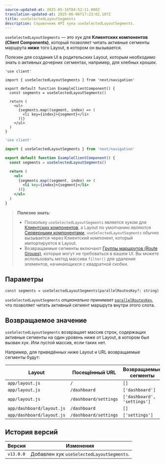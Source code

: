 ```yaml
---
source-updated-at: 2025-05-16T04:52:11.000Z
translation-updated-at: 2025-06-06T17:23:02.107Z
title: useSelectedLayoutSegments
description: Справочник API хука useSelectedLayoutSegments.
---
```


`useSelectedLayoutSegments` — это хук для **Клиентских компонентов (Client Components)**, который позволяет читать активные сегменты маршрута **ниже** того Layout, в котором он вызывается.

Полезен для создания UI в родительских Layout, которым необходимо знать о активных дочерних сегментах, например, для хлебных крошек.

```tsx filename="app/example-client-component.tsx" switcher
'use client'

import { useSelectedLayoutSegments } from 'next/navigation'

export default function ExampleClientComponent() {
  const segments = useSelectedLayoutSegments()

  return (
    <ul>
      {segments.map((segment, index) => (
        <li key={index}>{segment}</li>
      ))}
    </ul>
  )
}
```

```jsx filename="app/example-client-component.js" switcher
'use client'

import { useSelectedLayoutSegments } from 'next/navigation'

export default function ExampleClientComponent() {
  const segments = useSelectedLayoutSegments()

  return (
    <ul>
      {segments.map((segment, index) => (
        <li key={index}>{segment}</li>
      ))}
    </ul>
  )
}
```

> **Полезно знать**:
>
> - Поскольку `useSelectedLayoutSegments` является хуком для [Клиентских компонентов](/docs/app/building-your-application/rendering/client-components), а Layout по умолчанию являются [Серверными компонентами](/docs/app/building-your-application/rendering/server-components), `useSelectedLayoutSegments` обычно вызывается через Клиентский компонент, который импортируется в Layout.
> - Возвращаемые сегменты включают [Группы маршрутов (Route Groups)](/docs/app/building-your-application/routing/route-groups), которые могут не требоваться в вашем UI. Вы можете использовать метод массива `filter()` для удаления элементов, начинающихся с квадратной скобки.

## Параметры

```tsx
const segments = useSelectedLayoutSegments(parallelRoutesKey?: string)
```

`useSelectedLayoutSegments` _опционально_ принимает [`parallelRoutesKey`](/docs/app/building-your-application/routing/parallel-routes#useselectedlayoutsegments), что позволяет читать активный сегмент маршрута внутри этого слота.

## Возвращаемое значение

`useSelectedLayoutSegments` возвращает массив строк, содержащих активные сегменты на один уровень ниже от Layout, в котором был вызван хук. Или пустой массив, если таких нет.

Например, для приведённых ниже Layout и URL возвращаемые сегменты будут:

| Layout                    | Посещённый URL       | Возвращаемые сегменты       |
| ------------------------- | -------------------- | --------------------------- |
| `app/layout.js`           | `/`                  | `[]`                        |
| `app/layout.js`           | `/dashboard`         | `['dashboard']`             |
| `app/layout.js`           | `/dashboard/settings`| `['dashboard', 'settings']` |
| `app/dashboard/layout.js` | `/dashboard`         | `[]`                        |
| `app/dashboard/layout.js` | `/dashboard/settings`| `['settings']`              |

## История версий

| Версия    | Изменения                                |
| --------- | ---------------------------------------- |
| `v13.0.0` | Добавлен хук `useSelectedLayoutSegments`. |